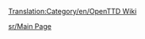 [[Translation:Category/en/OpenTTD Wiki]]

{{en/Bilingual box| Sr
| Ova kategorija sadrži materijal povezan sa raznim aspektima upravljanja OpenTTD vikijem.
| ''This category contains material relating to various administration aspects of the OpenTTD Wiki.''}}


[[sr/Main Page]]